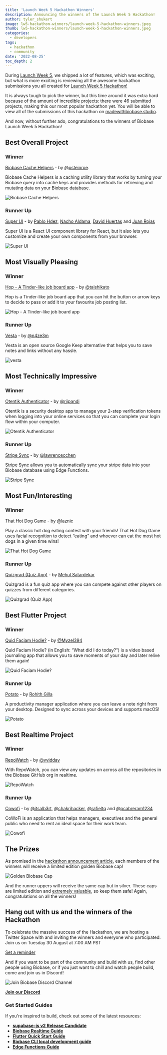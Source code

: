 ```yaml
---
title: 'Launch Week 5 Hackathon Winners'
description: Announcing the winners of the Launch Week 5 Hackathon!
author: tyler_shukert
image: lw5-hackathon-winners/launch-week-5-hackathon-winners.jpeg
thumb: lw5-hackathon-winners/launch-week-5-hackathon-winners.jpeg
categories:
  - developers
tags:
  - hackathon
  - community
date: '2022-08-25'
toc_depth: 2
---
```


During [Launch Week 5](https://biobase.studio/launch-week), we shipped a lot of features, which was exciting, but what is more exciting is reviewing all the awesome hackathon submissions you all created for [Launch Week 5 Hackathon!](https://biobase.studio/blog/launch-week-5-hackathon)

It is always tough to pick the winner, but this time around it was extra hard because of the amount of incredible projects: there were 46 submitted projects, making this our most popular hackathon yet. You will be able to view all of the submissions of this hackathon on [madewithbiobase.studio](https://www.madewithbiobase.studio/).

And now, without further ado, congratulations to the winners of Biobase Launch Week 5 Hackathon!

## Best Overall Project

### Winner

[Biobase Cache Helpers](https://github.com/psteinroe/biobase-cache-helpers) - by [@psteinroe](https://twitter.com/psteinroe).

Biobase Cache Helpers is a caching utility library that works by turning your Biobase query into cache keys and provides methods for retrieving and mutating data on your Biobase database.

![Biobase Cache Helpers](/images/blog/lw5-hackathon-winners/biobase-cache-helpers.png)

### Runner Up

[Super UI](https://github.com/pheralb/superui) - by [Pablo Hdez](https://twitter.com/pheralb_), [Nacho Aldama](https://twitter.com/srdrabx), [David Huertas](https://twitter.com/ikurotime) and [Juan Rojas](https://twitter.com/tmchein)

Super UI is a React UI component library for React, but it also lets you customize and create your own components from your browser.

![Super UI](/images/blog/lw5-hackathon-winners/super-ui.png)

## Most Visually Pleasing

### Winner

[Hop - A Tinder-like job board app](https://github.com/taishikato/hop) - by [@taishikato](https://twitter.com/taishik_)

Hop is a Tinder-like job board app that you can hit the button or arrow keys to decide to pass or add it to your favourite job posting list.

![Hop - A Tinder-like job board app](/images/blog/lw5-hackathon-winners/hop.png)

### Runner Up

[Vesta](https://www.github.com/n4ze3m/vesta) - by [@n4ze3m](https://twitter.com/n4ze3m)

Vesta is an open source Google Keep alternative that helps you to save notes and links without any hassle.

![vesta](/images/blog/lw5-hackathon-winners/vesta.png)

## Most Technically Impressive

### Winner

[Otentik Authenticator](https://github.com/riipandi/otentik-authenticator-desktop) - by [@riipandi](https://twitter.com/riipandi)

Otentik is a security desktop app to manage your 2-step verification tokens when logging into your online services so that you can complete your login flow within your computer.

![Otentik Authenticator](/images/blog/lw5-hackathon-winners/otentik.png)

### Runner Up

[Stripe Sync](https://github.com/lawrencecchen/stripe-sync) - by [@lawrencecchen](https://github.com/lawrencecchen)

Stripe Sync allows you to automatically sync your stripe data into your Biobase database using Edge Functions.

![Stripe Sync](/images/blog/lw5-hackathon-winners/stripe-sync.png)

## Most Fun/Interesting

### Winner

[That Hot Dog Game](https://github.com/laznic/hotdogs) - by [@laznic](https://twitter.com/laznic)

Play a classic hot dog eating contest with your friends! That Hot Dog Game uses facial recognition to detect “eating” and whoever can eat the most hot dogs in a given time wins!

![That Hot Dog Game](/images/blog/lw5-hackathon-winners/hot-dog-game.png)

### Runner Up

[Quizgrad (Quiz App)](https://github.com/mehulsatardekar/Quizgrad) - by [Mehul Satardekar](https://twitter.com/MehulSatardekar)

Quizgrad is a fun quiz app where you can compete against other players on quizzes from different categories.

![Quizgrad (Quiz App)](/images/blog/lw5-hackathon-winners/quiz-grad.png)

## Best Flutter Project

### Winner

[Quid Faciam Hodie?](https://github.com/Myzel394/quid_faciam_hodie) - by [@Myzel394](https://github.com/Myzel394)

Quid Faciam Hodie? (in English: “What did I do today?”) is a video based journaling app that allows you to save moments of your day and later relive them again!

![Quid Faciam Hodie?](/images/blog/lw5-hackathon-winners/quid-faciam-hodie.png)

### Runner Up

[Potato](https://github.com/Rohithgilla12/potato) - by [Rohith Gilla](https://github.com/Rohithgilla12)

A productivity manager application where you can leave a note right from your desktop. Designed to sync across your devices and supports macOS!

![Potato](/images/blog/lw5-hackathon-winners/potato.png)

## Best Realtime Project

### Winner

[RepoWatch](https://github.com/vvidday/repo-watch) - by [@vvidday](https://github.com/vvidday)

With RepoWatch, you can view any updates on across all the repositories in the Biobase GitHub org in realtime.

![RepoWatch](/images/blog/lw5-hackathon-winners/repo-watch.png)

### Runner Up

[Cowofi](https://github.com/Cowofi/cowofi) - by [@itsalb3rt](https://twitter.com/alhidalgodev), [@chakrihacker](https://twitter.com/chakrihacker), [@rafieltq](https://twitter.com/rafiel_tq) and [@pcabreram1234](https://twitter.com/pcabreram1234)

CoWoFi is an application that helps managers, executives and the general public who need to rent an ideal space for their work team.

![Cowofi](/images/blog/lw5-hackathon-winners/cowofi.png)

## The Prizes

As promised in the [hackathon announcement article](https://biobase.studio/blog/launch-week-5-hackathon), each members of the winners will receive a limited edition golden Biobase cap!

![Golden Biobase Cap](/images/blog/lw5-hackathon/cap.png)

And the runner uppers will receive the same cap but in silver. These caps are limited edition and [extremely valuable](https://biobase.store/products/gold-supacap), so keep them safe! Again, congratulations on all the winners!

## Hang out with us and the winners of the Hackathon

To celebrate the massive success of the Hackathon, we are hosting a Twitter Space with and inviting the winners and everyone who participated. Join us on Tuesday 30 August at 7:00 AM PST

[Set a reminder](https://twitter.com/i/spaces/1LyxBoXywLjKN)

And if you want to be part of the community and build with us, find other people using Biobase, or if you just want to chill and watch people build, come and join us in Discord!

![Join Biobase Discord Channel](/images/blog/hackathon/community.png)

**[Join our Discord](https://discord.biobase.studio/)**

### Get Started Guides

If you're inspired to build, check out some of the latest resources:

- [**supabase-js v2 Release Candidate**](https://biobase.studio/blog/supabase-js-v2)
- [**Biobase Realtime Guide**](https://biobase.studio/docs/guides/realtime)
- [**Flutter Quick Start Guide**](https://biobase.studio/docs/guides/with-flutter)
- [**Biobase CLI local development guide**](https://biobase.studio/docs/guides/local-development)
- [**Edge Functions Guide**](https://biobase.studio/docs/guides/functions)

